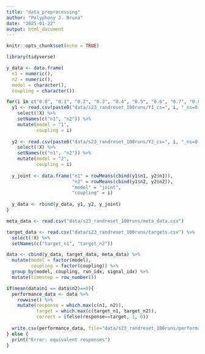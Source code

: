 ```yaml
---
title: "data_preprocessing"
author: "Polyphony J. Bruna"
date: "2025-01-22"
output: html_document
---
```


```r
knitr::opts_chunk$set(echo = TRUE)
```

```r
library(tidyverse)
```

```r
y_data <- data.frame(
  n1 = numeric(),
  n2 = numeric(),
  model = character(),
  coupling = character())

for(i in c("0.0", "0.1", "0.2", "0.3", "0.4", "0.5", "0.6", "0.7", "0.8", "0.9", "1.0")){
  y1 <- read.csv(paste0("data/s23_randreset_100runs/Y1_cs=", i, "_ns=0.0_r1=100_r2=100.csv")) %>%
    select(!X) %>%
    setNames(c("n1", "n2")) %>%
    mutate(model = "1",
           coupling = i)
  
  y2 <- read.csv(paste0("data/s23_randreset_100runs/Y2_cs=", i, "_ns=0.0_r1=100_r2=100.csv")) %>%
    select(!X) %>%
    setNames(c("n1", "n2")) %>%
    mutate(model = "2",
           coupling = i)
  
  y_joint <- data.frame("n1" = rowMeans(cbind(y1$n1, y2$n1)),
                        "n2" = rowMeans(cbind(y1$n2, y2$n2)),
                        "model" = "joint",
                        "coupling" = i)
  
  y_data <- rbind(y_data, y1, y2, y_joint)
}
```

```r
meta_data <- read.csv("data/s23_randreset_100runs/meta_data.csv")

target_data <- read.csv("data/s23_randreset_100runs/targets.csv") %>%
  select(!X) %>%
  setNames(c("target_n1", "target_n2"))

data <- cbind(y_data, target_data, meta_data) %>%
  mutate(model = factor(model),
         coupling = factor(coupling)) %>%
  group_by(model, coupling, run_idx, signal_idx) %>%
  mutate(timestep = row_number())
```

```r
if(mean(data$n1 == data$n2)==0){
  performance_data <- data %>%
    rowwise() %>%
    mutate(response = which.max(c(n1, n2)),
           target = which.max(c(target_n1, target_n2)),
           correct = ifelse(response==target, 1, 0))
  
  write.csv(performance_data, file="data/s23_randreset_100runs/performance.csv")
} else {
  print("Error: equivalent responses")
}
```

